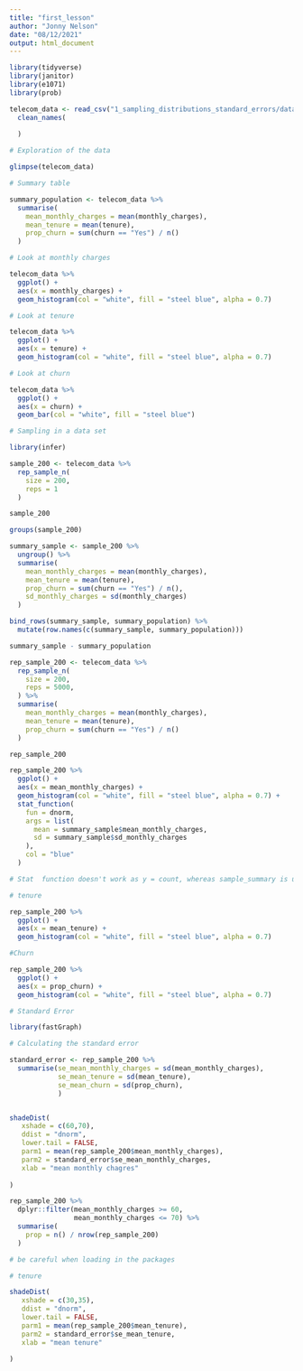 ```yaml
---
title: "first_lesson"
author: "Jonny Nelson"
date: "08/12/2021"
output: html_document
---
```


```r
library(tidyverse)
library(janitor)
library(e1071)
library(prob)
```

```r
telecom_data <- read_csv("1_sampling_distributions_standard_errors/data/telecomms_churn.csv") %>%
  clean_names(
    
  )
```

```r
# Exploration of the data

glimpse(telecom_data)
```

```r
# Summary table

summary_population <- telecom_data %>%
  summarise(
    mean_monthly_charges = mean(monthly_charges),
    mean_tenure = mean(tenure),
    prop_churn = sum(churn == "Yes") / n()
  )
```

```r
# Look at monthly charges

telecom_data %>%
  ggplot() +
  aes(x = monthly_charges) +
  geom_histogram(col = "white", fill = "steel blue", alpha = 0.7)
```
```r
# Look at tenure

telecom_data %>%
  ggplot() +
  aes(x = tenure) +
  geom_histogram(col = "white", fill = "steel blue", alpha = 0.7)
```


```r
# Look at churn

telecom_data %>%
  ggplot() +
  aes(x = churn) +
  geom_bar(col = "white", fill = "steel blue")
```

```r
# Sampling in a data set

library(infer)

sample_200 <- telecom_data %>%
  rep_sample_n(
    size = 200,
    reps = 1
  )

sample_200
```

```r
groups(sample_200)
```
```r
summary_sample <- sample_200 %>%
  ungroup() %>%
  summarise(
    mean_monthly_charges = mean(monthly_charges),
    mean_tenure = mean(tenure),
    prop_churn = sum(churn == "Yes") / n(),
    sd_monthly_charges = sd(monthly_charges)
  )

bind_rows(summary_sample, summary_population) %>%
  mutate(row.names(c(summary_sample, summary_population)))
```

```r
summary_sample - summary_population
```

```r
rep_sample_200 <- telecom_data %>%
  rep_sample_n(
    size = 200,
    reps = 5000,
  ) %>%
  summarise(
    mean_monthly_charges = mean(monthly_charges),
    mean_tenure = mean(tenure),
    prop_churn = sum(churn == "Yes") / n()
  )

rep_sample_200
```

```r
rep_sample_200 %>%
  ggplot() +
  aes(x = mean_monthly_charges) +
  geom_histogram(col = "white", fill = "steel blue", alpha = 0.7) +
  stat_function(
    fun = dnorm,
    args = list(
      mean = summary_sample$mean_monthly_charges,
      sd = summary_sample$sd_monthly_charges
    ),
    col = "blue"
  )

# Stat  function doesn't work as y = count, whereas sample_summary is using the actual mean and sd.


```

```r
# tenure

rep_sample_200 %>%
  ggplot() +
  aes(x = mean_tenure) +
  geom_histogram(col = "white", fill = "steel blue", alpha = 0.7) 
```

```r
#Churn

rep_sample_200 %>%
  ggplot() +
  aes(x = prop_churn) +
  geom_histogram(col = "white", fill = "steel blue", alpha = 0.7) 
```

```r
# Standard Error

library(fastGraph)

# Calculating the standard error

standard_error <- rep_sample_200 %>%
  summarise(se_mean_monthly_charges = sd(mean_monthly_charges),
            se_mean_tenure = sd(mean_tenure),
            se_mean_churn = sd(prop_churn),
            )


shadeDist(
   xshade = c(60,70),
   ddist = "dnorm",
   lower.tail = FALSE,
   parm1 = mean(rep_sample_200$mean_monthly_charges),
   parm2 = standard_error$se_mean_monthly_charges,
   xlab = "mean monthly chagres"
   
) 

```

```r
rep_sample_200 %>%
  dplyr::filter(mean_monthly_charges >= 60,
                mean_monthly_charges <= 70) %>%
  summarise(
    prop = n() / nrow(rep_sample_200)
  )

# be careful when loading in the packages 
```

```r
# tenure

shadeDist(
   xshade = c(30,35),
   ddist = "dnorm",
   lower.tail = FALSE,
   parm1 = mean(rep_sample_200$mean_tenure),
   parm2 = standard_error$se_mean_tenure,
   xlab = "mean tenure"
   
) 
```

